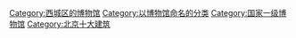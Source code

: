 [[Category:西城区的博物馆|Category:西城区的博物馆]]
[[Category:以博物馆命名的分类|Category:以博物馆命名的分类]]
[[Category:国家一级博物馆|Category:国家一级博物馆]]
[[Category:北京十大建筑|Category:北京十大建筑]]